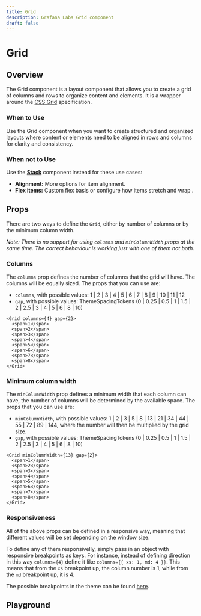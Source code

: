 ```yaml
---
title: Grid
description: Grafana Labs Grid component
draft: false
---
```



# Grid <Badge text='ready' color='green'></Badge> <StorybookLink path='/story/general-layout-grid--columns-number'/>

## Overview

The Grid component is a layout component that allows you to create a grid of columns and rows to organize content and elements. It is a wrapper around the [CSS Grid](https://developer.mozilla.org/en-US/docs/Web/CSS/CSS_Grid_Layout) specification.

### When to Use

Use the Grid component when you want to create structured and organized layouts where content or elements need to be aligned in rows and columns for clarity and consistency.

### When not to Use

Use the **[Stack](/components/primitives/stack)** component instead for these use cases:

- **Alignment:** More options for item alignment.
- **Flex items:** Custom flex basis or configure how items stretch and wrap
.
## Props

There are two ways to define the `Grid`, either by number of columns or by the minimum column width.

_Note: There is no support for using `columns` and `minColumnWidth` props at the same time. The correct behaviour is working just with one of them not both._

### Columns

The `columns` prop defines the number of columns that the grid will have. The columns will be equally sized.
The props that you can use are:

- `columns`, with possible values: 1 | 2 | 3 | 4 | 5 | 6 | 7 | 8 | 9 | 10 | 11 | 12
- `gap`, with possible values: ThemeSpacingTokens (0 | 0.25 | 0.5 | 1 | 1.5 | 2 | 2.5 | 3 | 4 | 5 | 6 | 8 | 10)

```tsx live
<Grid columns={4} gap={2}>
  <span>1</span>
  <span>2</span>
  <span>3</span>
  <span>4</span>
  <span>5</span>
  <span>6</span>
  <span>7</span>
  <span>8</span>
</Grid>
```

### Minimum column width

The `minColumnWidth` prop defines a minimum width that each column can have, the number of columns will be determined by the available space.
The props that you can use are:

- `minColumnWidth`, with possible values: 1 | 2 | 3 | 5 | 8 | 13 | 21 | 34 | 44 | 55 | 72 | 89 | 144, where the number will then be multiplied by the grid size.
- `gap`, with possible values: ThemeSpacingTokens (0 | 0.25 | 0.5 | 1 | 1.5 | 2 | 2.5 | 3 | 4 | 5 | 6 | 8 | 10)

```tsx live
<Grid minColumnWidth={13} gap={2}>
  <span>1</span>
  <span>2</span>
  <span>3</span>
  <span>4</span>
  <span>5</span>
  <span>6</span>
  <span>7</span>
  <span>8</span>
</Grid>
```
### Responsiveness

All of the above props can be defined in a responsive way, meaning that different values will be set depending on the window size.

To define any of them responsivelly, simply pass in an object with responsive breakpoints as keys. For instance, instead of defining direction in this way `columns={4}`
define it like  `columns={{ xs: 1, md: 4 }}`.
This means that from the `xs` breakpoint up, the column number is 1, while from the `md` breakpoint up, it is 4.

The possible breakpoints in the theme can be found [here](https://github.com/grafana/grafana/blob/main/packages/grafana-data/src/themes/breakpoints.ts#L28).

## Playground

<ComponentEmbed path="/story/general-layout-grid--columns-number" />
